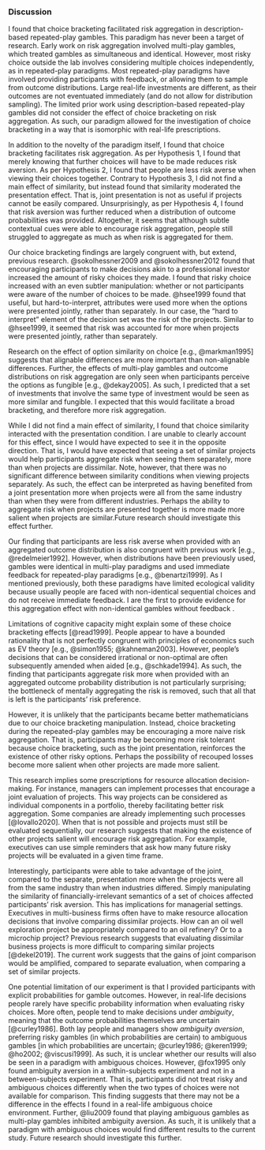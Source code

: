 ### Discussion

I found that choice bracketing facilitated risk aggregation in
description-based repeated-play gambles. This paradigm has never been a target
of research. Early work on risk aggregation involved multi-play gambles, which
treated gambles as simultaneous and identical. However, most risky choice
outside the lab involves considering multiple choices independently, as in
repeated-play paradigms. Most repeated-play paradigms have involved providing
participants with feedback, or allowing them to sample from outcome
distributions. Large real-life investments are different, as their outcomes are
not eventuated immediately (and do not allow for distribution sampling). The
limited prior work using description-based repeated-play gambles did not
consider the effect of choice bracketing on risk aggregation. As such, our
paradigm allowed for the investigation of choice bracketing in a way that is
isomorphic with real-life prescriptions.

In addition to the novelty of the paradigm itself, I found that choice
bracketing facilitates risk aggregation. As per Hypothesis 1, I found that
merely knowing that further choices will have to be made reduces risk aversion.
As per Hypothesis 2, I found that people are less risk averse when viewing
their choices together. Contrary to Hypothesis 3, I did not find a main effect
of similarity, but instead found that similarity moderated the presentation
effect. That is, joint presentation is not as useful if projects cannot be
easily compared. Unsurprisingly, as per Hypothesis 4, I found that risk
aversion was further reduced when a distribution of outcome probabilities was
provided. Altogether, it seems that although subtle contextual cues were able to
encourage risk aggregation, people still struggled to aggregate as much as when
risk is aggregated for them.

Our choice bracketing findings are largely congruent with, but extend, previous
research. @sokolhessner2009 and @sokolhessner2012 found that encouraging
participants to make decisions akin to a professional investor increased the
amount of risky choices they made. I found that risky choice increased with an
even subtler manipulation: whether or not participants were aware of the number
of choices to be made. @hsee1999 found that useful, but hard-to-interpret,
attributes were used more when the options were presented jointly, rather than
separately. In our case, the "hard to interpret" element of the decision set was
the risk of the projects. Similar to @hsee1999, it seemed that risk was
accounted for more when projects were presented jointly, rather than separately.

Research on the effect of option similarity on choice [e.g., @markman1995]
suggests that alignable differences are more important than non-alignable
differences. Further, the effects of multi-play gambles and outcome
distributions on risk aggregation are only seen when participants perceive the
options as fungible [e.g., @dekay2005]. As such, I predicted that a set of
investments that involve the same type of investment would be seen as more
similar and fungible. I expected that this would facilitate a broad bracketing,
and therefore more risk aggregation.

While I did not find a main effect of similarity, I found that choice
similarity interacted with the presentation condition. I are unable to clearly
account for this effect, since I would have expected to see it in the opposite
direction. That is, I would have expected that seeing a set of similar projects
would help participants aggregate risk when seeing them separately, more than
when projects are dissimilar. Note, however, that there was no significant
difference between similarity conditions when viewing projects separately. As
such, the effect can be interpreted as having benefited from a joint
presentation more when projects were all from the same industry than when they
were from different industries. Perhaps the ability to aggregate risk when
projects are presented together is more made more salient when projects are
similar.Future research should investigate this effect further.

Our finding that participants are less risk averse when provided with an
aggregated outcome distribution is also congruent with previous work [e.g.,
@redelmeier1992]. However, when distributions have been previously used, gambles
were identical in multi-play paradigms and used immediate feedback for
repeated-play paradigms [e.g., @benartzi1999]. As I mentioned previously, both
these paradigms have limited ecological validity because usually people are
faced with non-identical sequential choices and do not receive immediate
feedback. I are the first to provide evidence for this aggregation effect with
non-identical gambles without feedback .

Limitations of cognitive capacity might explain some of these choice bracketing
effects [@read1999]. People appear to have a bounded rationality that is not
perfectly congruent with principles of economics such as EV theory [e.g.,
@simon1955; @kahneman2003]. However, people's decisions that can be considered
irrational or non-optimal are often subsequently amended when aided [e.g.,
@schkade1994]. As such, the finding that participants aggregate risk more when
provided with an aggregated outcome probability distribution is not particularly
surprising; the bottleneck of mentally aggregating the risk is removed, such
that all that is left is the participants' risk preference.

However, it is unlikely that the participants became better mathematicians due
to our choice bracketing manipulation. Instead, choice bracketing during the
repeated-play gambles may be encouraging a more naive risk aggregation. That is,
participants may be becoming more risk tolerant because choice bracketing, such
as the joint presentation, reinforces the existence of other risky options.
Perhaps the possibility of recouped losses become more salient when other
projects are made more salient.

This research implies some prescriptions for resource allocation
decision-making. For instance, managers can implement processes that encourage a
joint evaluation of projects. This way projects can be considered as individual
components in a portfolio, thereby facilitating better risk aggregation. Some
companies are already implementing such processes [@lovallo2020]. When that is
not possible and projects must still be evaluated sequentially, our research
suggests that making the existence of other projects salient will encourage risk
aggregation. For example, executives can use simple reminders that ask how many
future risky projects will be evaluated in a given time frame.

Interestingly, participants were able to take advantage of the joint, compared
to the separate, presentation more when the projects were all from the same
industry than when industries differed. Simply manipulating the similarity of
financially-irrelevant semantics of a set of choices affected participants' risk
aversion. This has implications for managerial settings. Executives in
multi-business firms often have to make resource allocation decisions that
involve comparing dissimilar projects. How can an oil well exploration project
be appropriately compared to an oil refinery? Or to a microchip project?
Previous research suggests that evaluating dissimilar business projects is more
difficult to comparing similar projects [@dekel2019]. The current work suggests
that the gains of joint comparison would be amplified, compared to separate
evaluation, when comparing a set of similar projects.

One potential limitation of our experiment is that I provided participants with
explicit probabilities for gamble outcomes. However, in real-life decisions
people rarely have specific probability information when evaluating risky
choices. More often, people tend to make decisions under *ambiguity*, meaning
that the outcome probabilities themselves are uncertain [@curley1986]. Both lay
people and managers show *ambiguity aversion*, preferring risky gambles (in
which probabilities are certain) to ambiguous gambles [in which probabilities
are uncertain; @curley1986; @keren1999; @ho2002; @viscusi1999]. As such, it is
unclear whether our results will also be seen in a paradigm with ambiguous
choices. However, @fox1995 only found ambiguity aversion in a within-subjects
experiment and not in a between-subjects experiment. That is, participants did
not treat risky and ambiguous choices differently when the two types of choices
were not available for comparison. This finding suggests that there may not be a
difference in the effects I found in a real-life ambiguous choice environment.
Further, @liu2009 found that playing ambiguous gambles as multi-play gambles
inhibited ambiguity aversion. As such, it is unlikely that a paradigm with
ambiguous choices would find different results to the current study. Future
research should investigate this further.

